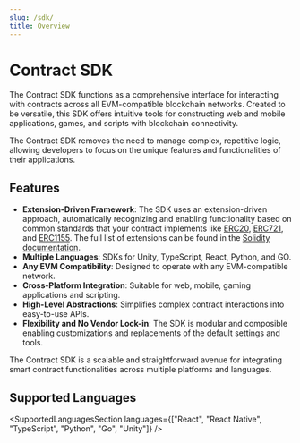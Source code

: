 ```yaml
---
slug: /sdk/
title: Overview
---
```



# Contract SDK

The Contract SDK functions as a comprehensive interface for interacting with contracts
across all EVM-compatible blockchain networks.
Created to be versatile, this SDK offers intuitive tools for constructing web and mobile applications,
games, and scripts with blockchain connectivity.

The Contract SDK removes the need to manage complex, repetitive logic,
allowing developers to focus on the unique features and functionalities of their applications.

## Features

- **Extension-Driven Framework**: The SDK uses an extension-driven approach, automatically recognizing and enabling functionality based on common standards that your contract implements like [ERC20](/solidity/extensions/erc20), [ERC721](/solidity/extensions/erc721), and [ERC1155](/solidity/extensions/erc1155). The full list of extensions can be found in the [Solidity documentation](/solidity/extensions).
- **Multiple Languages**: SDKs for Unity, TypeScript, React, Python, and GO.
- **Any EVM Compatibility**: Designed to operate with any EVM-compatible network.
- **Cross-Platform Integration**: Suitable for web, mobile, gaming applications and scripting.
- **High-Level Abstractions**: Simplifies complex contract interactions into easy-to-use APIs.
- **Flexibility and No Vendor Lock-in**: The SDK is modular and composible enabling customizations and replacements of the default settings and tools.

The Contract SDK is a scalable and straightforward avenue for integrating smart contract functionalities across multiple platforms and languages.

## Supported Languages

<SupportedLanguagesSection
  languages={["React", "React Native", "TypeScript", "Python", "Go", "Unity"]}
/>

